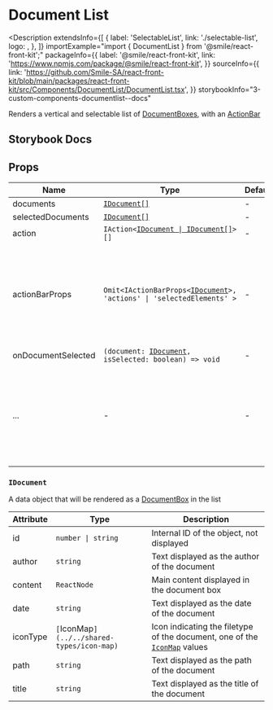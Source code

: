 
# Document List

<Description
  extendsInfo={[
    {
      label: 'SelectableList',
      link: './selectable-list',
      logo: <GitHubLogo />,
    },
  ]}
  importExample="import { DocumentList } from '@smile/react-front-kit';"
  packageInfo={{
    label: '@smile/react-front-kit',
    link: 'https://www.npmjs.com/package/@smile/react-front-kit',
  }}
  sourceInfo={{
    link: 'https://github.com/Smile-SA/react-front-kit/blob/main/packages/react-front-kit/src/Components/DocumentList/DocumentList.tsx',
  }}
  storybookInfo="3-custom-components-documentlist--docs"
>
  Renders a vertical and selectable list of [DocumentBoxes](./document-box),
  with an [ActionBar](./action-bar)
</Description>

## Storybook Docs

<StorybookEmbed
  storyId="3-custom-components-documentlist--docs"
  height="1660"
/>

## Props

| Name                          | Type                                                                                   | Default | Description                                                                                                                                        |
| ----------------------------- | -------------------------------------------------------------------------------------- | ------- | -------------------------------------------------------------------------------------------------------------------------------------------------- |
| documents <Required/>         | [`IDocument[]`](#idocument)                                                            | -       |                                                                                                                                                    |
| selectedDocuments <Required/> | [`IDocument[]`](#idocument)                                                            | -       |                                                                                                                                                    |
| action                        | `IAction<`[`IDocument \| IDocument[]`](#idocument)`>[]`                                | -       |                                                                                                                                                    |
| actionBarProps                | `Omit<IActionBarProps<`[`IDocument`](#idocument)`>, 'actions' \| 'selectedElements' >` | -       | Extra props for the internal [ActionBar](./action-bar) component, omitting `actions` and `selectedElements` which are handled by this component    |
| onDocumentSelected            | `(document: `[`IDocument`](#idocument)`, isSelected: boolean) => void`                 | -       | Called when                                                                                                                                        |
| ...                           | -                                                                                      | -       | extends [SelectableList props](./selectable-list), omitting `children`, `onSelectChange` and `selectedIndexes` which are handled by this component |

### `IDocument`

A data object that will be rendered as a [DocumentBox](./document-box) in the list

| Attribute      | Type                                       | Description                                                                                              |
| -------------- | ------------------------------------------ | -------------------------------------------------------------------------------------------------------- |
| id <Required/> | `number \| string`                         | Internal ID of the object, not displayed                                                                 |
| author         | `string`                                   | Text displayed as the author of the document                                                             |
| content        | `ReactNode`                                | Main content displayed in the document box                                                               |
| date           | `string`                                   | Text displayed as the date of the document                                                               |
| iconType       | `[`IconMap`](../../shared-types/icon-map)` | Icon indicating the filetype of the document, one of the [`IconMap`](../../shared-types/icon-map) values |
| path           | `string`                                   | Text displayed as the path of the document                                                               |
| title          | `string`                                   | Text displayed as the title of the document                                                              |
